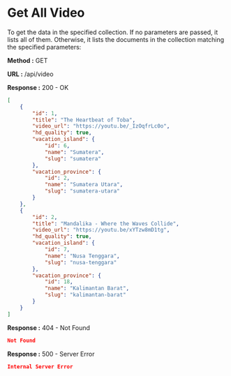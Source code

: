 
# Get All Video

To get the data in the specified collection. If no parameters are passed, it lists all of them.
Otherwise, it lists the documents in the collection matching the specified parameters:

**Method :** <Badge variant="success">GET</Badge>

**URL :** <Badge variant="dark">/api/video</Badge>

**Response :** <BadgeOutline variant="success">200 - OK</BadgeOutline>

```json
[
    {
        "id": 1,
        "title": "The Heartbeat of Toba",
        "video_url": "https://youtu.be/_IzOqfrLc0o",
        "hd_quality": true,
        "vacation_island": {
            "id": 6,
            "name": "Sumatera",
            "slug": "sumatera"
        },
        "vacation_province": {
            "id": 2,
            "name": "Sumatera Utara",
            "slug": "sumatera-utara"
        }
    },
    {
        "id": 2,
        "title": "Mandalika - Where the Waves Collide",
        "video_url": "https://youtu.be/xYTzw8mD1tg",
        "hd_quality": true,
        "vacation_island": {
            "id": 7,
            "name": "Nusa Tenggara",
            "slug": "nusa-tenggara"
        },
        "vacation_province": {
            "id": 18,
            "name": "Kalimantan Barat",
            "slug": "kalimantan-barat"
        }
    }
]
```

**Response :** <BadgeOutline variant="warning">404 - Not Found</BadgeOutline>

```json
Not Found
```

**Response :** <BadgeOutline variant="danger">500 - Server Error</BadgeOutline>

```json
Internal Server Error
```
